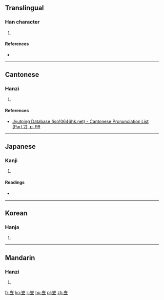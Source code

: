 ==Translingual==

===Han character===
{{Han char|rn=46|rad=山|as=05|sn=8|four=2210<sub>8</sub>|canj=山卜廿 (UYT)|ids=⿱[[山]][[立]]}}

# {{defn|Han|sort=山05}}

====References====
* {{Han ref|kx=0309.110|dkj=07977|dj=0609.070|hdz=10768.120|uh=5CA6|ud=23718|bh=CC6C|bd=52332}}

----

==Cantonese==

===Hanzi===
{{yue-hanzi|jyut=[[laap6]]|y=laap6}}

# {{defn|lang=yue|sort=山05}}

====References====
* [http://www.iso10646hk.net/jp/document/download.jsp Jyutping Database (iso10646hk.net) - Cantonese Pronunciation List (Part 2), p. 99]

----

==Japanese==

===Kanji===
{{ja-kanji|grade=|rs=山05}}

# {{defn|lang=ja|sort=山05}}

====Readings====
* {{ja-readings|on=[[りゅう]] (ryū)|kun=}}

----

==Korean==

===Hanja===
{{ko-hanja|hangeul=립|rv=rip|mr=rip}}

# {{defn|lang=ko|sort=山05}}

----

==Mandarin==

===Hanzi===
{{cmn-hanzi|pin=[[lì]] ([[li4]]), [[jǔ]] ([[ju3]])|wg=li<sup>4</sup>, chü<sup>3</sup>}}

# {{defn|lang=cmn|sort=山05}}

[[fr:岦]]
[[ko:岦]]
[[li:岦]]
[[hu:岦]]
[[pl:岦]]
[[zh:岦]]